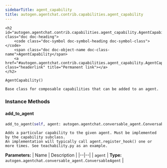 ```yaml
---
sidebarTitle: agent_capability
title: autogen.agentchat.contrib.capabilities.agent_capability
---
```


    <h2 id="autogen.agentchat.contrib.capabilities.agent_capability.AgentCapability" class="doc doc-heading">
        <code class="doc-symbol doc-symbol-heading doc-symbol-class"></code>
        <span class="doc doc-object-name doc-class-name">AgentCapability</span>
        <a href="#autogen.agentchat.contrib.capabilities.agent_capability.AgentCapability" class="headerlink" title="Permanent link"></a>
    </h2>

```python
AgentCapability()
```

    Base class for composable capabilities that can be added to an agent.

### Instance Methods

<code class="doc-symbol doc-symbol-heading doc-symbol-method"></code>
#### add_to_agent
<a href="#autogen.agentchat.contrib.capabilities.agent_capability.AgentCapability.add_to_agent" class="headerlink" title="Permanent link"></a>

```python
add_to_agent(self, agent: autogen.agentchat.conversable_agent.ConversableAgent) -> 
```

    Adds a particular capability to the given agent. Must be implemented by the capability subclass.
    An implementation will typically call agent.register_hook() one or more times. See teachability.py as an example.

<b>Parameters:</b>
| Name | Description |
|--|--|
| `agent` | **Type:** `autogen.agentchat.conversable_agent.ConversableAgent` |

<br />